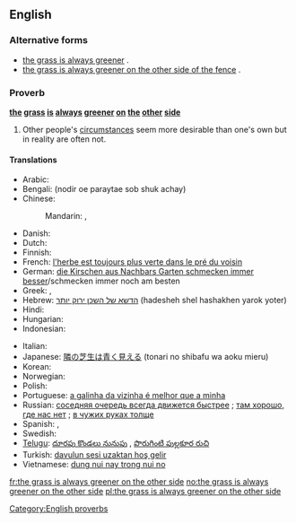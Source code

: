 ==English==

===Alternative forms===
* [[the grass is always greener]] {{qualifier|normal shortened form}}.
* [[the grass is always greener on the other side of the fence]] {{qualifier|normal long form}}.

===Proverb===
'''[[the]] [[grass]] [[is]] [[always]] [[green]]er [[on]] [[the]] [[other]] [[side]]'''

# Other people's [[circumstance]]s seem more desirable than one's own but in reality are often not.

====Translations====
<!--Note: please provide EQUIVALENT IDIOMS in foreign languages - DO NOT TRANSLATE THE EXPRESSION WORD FOR WORD!-->
{{trans-top|desirability of other's circumstances}}
* Arabic: {{Arab|[[طبيخ الجارة نوارة، وطبيخ أهل الدار مرار|طبيخ الجارة نوّارة، وطبيخ أهل الدار مرار]]}}
* Bengali: (nodir oe paraytae sob shuk achay)
* Chinese:
*: Mandarin: {{t-|zh|這山望著那山高 |sc=Hani}}, {{t-|zh|这山望着那山高 |tr=zhè shān wàngzhe nà shān gāo|sc=Hani}}
* Danish: {{t-|da|græsset er altid grønnere på den anden side af hækken}}
* Dutch: {{t-|nl|het gras is altijd groener aan de overkant}}
* Finnish: {{t|fi|ruoho on aina vihreämpää aidan toisella puolella}}
* French: [[l'herbe est toujours plus verte dans le pré du voisin]]
* German: [[die Kirschen aus Nachbars Garten schmecken immer besser]]/schmecken immer noch am besten<!--literally: "the cherries from the neighbor's garden always taste better/still taste the best"-->
* Greek: {{t-|el|του γείτονα είναι πάντα καλύτερο}}, {{t-|el|το ξένο είναι πιο γλυκό}}
* Hebrew: [[הדשא של השכן ירוק יותר]] (hadesheh shel hashakhen yarok yoter)
* Hindi: {{t-|hi|दूर के ढोल सुहावने|xs=Hindi}}
* Hungarian: {{t+|hu|a szomszéd rétje mindig zöldebb}}
* Indonesian: {{t|id|rumput tetangga selalu terlihat lebih hijau}}
{{trans-mid}}
* Italian: {{t-|it|l'erba del vicino è sempre più verde}}
* Japanese: [[隣の芝生は青く見える]] (tonari no shibafu wa aoku mieru)
* Korean: {{t-|ko|남의 떡이 더 커 보인다}}
* Norwegian: {{t+|no|gresset er alltid grønnere på den andre siden}}<!--the same as English, but also an idiom in Norwegian-->
* Polish: {{t|pl|Chciec innych ludzi rzeczy, bo sie wydaja lepsze, ale w rzeczywistosci to sa takie same jak teraz masz}}
* Portuguese: [[a galinha da vizinha é melhor que a minha]]
* Russian: [[соседняя очередь всегда движется быстрее]]<!--literally: "the other queue always moves faster"-->; [[там хорошо, где нас нет]]<!-- Things are good where we aren’t -->; {{qualifier|vulgar}} [[в чужих руках толще]]<!--(one’s prick) gets thicker in someone else’s hands-->
* Spanish: {{t-|es|la hierba siempre es más verde del otro lado}}, {{t-|es|el pasto siempre es más verde del otro lado}}
* Swedish: {{t-|sv|gräset är alltid grönare på andra sidan}}<!--the same as English, but also an idiom in Swedish-->
* [[Telugu]]: [[దూరపు కొండలు నునుపు]]<!-- Distant hills look smooth -->, [[పొరుగింటి పుల్లకూర రుచి]]<!-- Even the sour curry of the neighbour tastes good-->
* Turkish: [[davulun sesi uzaktan hoş gelir]]<!-- a big drum sounds good only from afar -->
* Vietnamese: [[dung nui nay trong nui no]]<!-- while standing at a mountain looking at another one -->
{{trans-bottom}}

[[Category:English proverbs]]

[[fr:the grass is always greener on the other side]]
[[no:the grass is always greener on the other side]]
[[pl:the grass is always greener on the other side]]